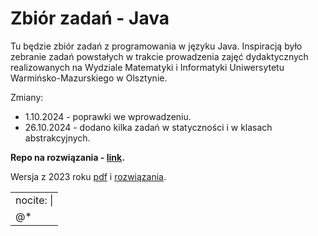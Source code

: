 # Zbiór zadań - Java {.unnumbered}

Tu będzie zbiór zadań z programowania w języku Java. Inspiracją było zebranie zadań powstałych w trakcie prowadzenia zajęć dydaktycznych realizowanych na Wydziale Matematyki i Informatyki Uniwersytetu Warmińsko-Mazurskiego w Olsztynie.

Zmiany:

* 1.10.2024 - poprawki we wprowadzeniu.
* 26.10.2024 - dodano kilka zadań w statyczności i w klasach abstrakcyjnych.

**Repo na rozwiązania - [link](https://github.com/pjastr/java-rozw2024).**


Wersja z 2023 roku [pdf](/data/zbior2023.pdf) i [rozwiązania](https://github.com/pjastr/java-rozw2023).

---
nocite: |
  @*
---
